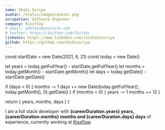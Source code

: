 ```yaml
---
name: Shibi Suriya
avatar: /static/images/avatar.png
occupation: Software Engineer
company: Kissflow
# email: address@yoursite.com
# twitter: https://twitter.com/Twitter
linkedin: https://www.linkedin.com/in/shibisuriya
github: https://github.com/shibisuriya
---
```


  const startDate = new Date(2021, 6, 21)
  const today = new Date()

let years = today.getFullYear() - startDate.getFullYear()
let months = today.getMonth() - startDate.getMonth()
let days = today.getDate() - startDate.getDate()

if (days < 0) {
months -= 1
days += new Date(today.getFullYear(), today.getMonth(), 0).getDate()
}
if (months < 0) {
years -= 1
months += 12
}

return { years, months, days }
}


I am a full stack developer with **{careerDuration.years} years, {careerDuration.months} months and {careerDuration.days} days** of experience, currently working at <a href="https://kissflow.com/" target="_blank">Kissflow</a>.
